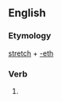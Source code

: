 ==English==

===Etymology===
[[stretch]] + [[-eth]]

===Verb===
{{infl|en|verb form}}

# {{archaic third-person singular of|stretch}}